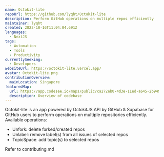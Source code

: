 ```yaml
---
name: Octokit-lite
repoUrl: https://github.com/lyqht/Octokit-lite
description: Perform GitHub operations on multiple repos efficiently
maintainer: lyqht
created: 2022-10-16T11:04:04.691Z
languages:
  - NextJS
tags:
  - Automation
  - Tools
  - Productivity
currentlySeeking:
  - Developers
websiteUrl: https://octokit-lite.vercel.app/
avatar: Octokit-lite.png
contributionOverview:
  mainLocation: Singapore
featuredMap:
  url: https://app.codesee.io/maps/public/ca272eb0-4d3e-11ed-a645-2b949c63e59c
  description: Overview of codebase
---
```


<Overview>

Octokit-lite is an app powered by OctokitJS API by GitHub & Supabase for GitHub users to perform operations on multiple repositories efficiently. Available operations:

- Unfork: delete forked/created repos
- Unlabel: remove label(s) from all issues of selected repos
- TopicSpace: add topic(s) to selected repos

</Overview>

<Contributing>

Refer to contributing.md

</Contributing>

